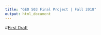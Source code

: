 ```yaml
---
title: "GEO 503 Final Project | Fall 2018"
output: html_document
---
```

 
#[First Draft](https://adamwilsonlabedu.github.io/geo503-2018-finalproject-dnkarp/draft_pt2.html)

